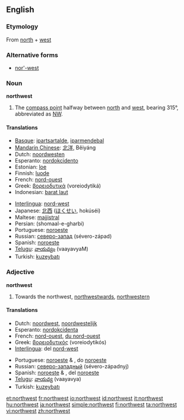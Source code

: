 {{wikipedia|dab=Northwest}}
==English==

===Etymology===
From [[north]] + [[west]]

===Alternative forms===
* [[nor'-west]]

===Noun===
'''northwest'''

# The [[compass point]] halfway between [[north]] and [[west]], bearing 315°, abbreviated as [[NW]].

====Translations====
{{top}}
* [[Basque]]: [[ipartsartalde]], [[iparmendebal]]
* [[Mandarin Chinese]]: [[北洋]], Běiyáng
* Dutch: [[noordwesten]] {{n}}
* Esperanto: [[nordokcidento]]
* Estonian: [[loe]]
* Finnish: [[luode]]
* French: [[nord-ouest]] {{m}}
* Greek: [[βορειοδυτικά]] (voreiodytiká)
* Indonesian: [[barat laut]]
{{mid}}
* [[Interlingua]]: [[nord-west]]
* Japanese: [[北西]] ([[ほくせい]], hokúséi)
* Maltese: [[majjistral]]
* Persian: {{fa-Arab|[[شمال غربی]]}} (shomaal-e-gharbi)
* Portuguese: [[noroeste]] {{m}}
* Russian: [[северо-запад]] (sévero-západ) {{m}}
* Spanish: [[noroeste]] {{m}}
* [[Telugu]]: [[వాయవ్యం]] (vaayavyaM)
* Turkish: [[kuzeybatı]]
{{bottom}}

===Adjective===
'''northwest'''

# Towards the northwest, [[northwestward]]s, [[northwestern]]

====Translations====
{{top}}
* Dutch: [[noordwest]], [[noordwestelijk]]
* Esperanto: [[nordokcidenta]]
* French: [[nord-ouest]], [[du nord-ouest]]
* Greek: [[βορειοδυτικός]] (voreiodytikós)
* [[Interlingua]]: del [[nord-west]]
{{mid}}
* Portuguese: [[noroeste]] {{m}} & {{f}}, do [[noroeste]]
* Russian: [[северо-западный]] (sévero-západnyj)
* Spanish: [[noroeste]] {{m}} & {{f}}, del [[noroeste]]
* [[Telugu]]: [[వాయవ్య]] (vaayavya)
* Turkish: [[kuzeybatı]]
{{bottom}}

[[et:northwest]]
[[fr:northwest]]
[[io:northwest]]
[[id:northwest]]
[[it:northwest]]
[[hu:northwest]]
[[ja:northwest]]
[[simple:northwest]]
[[fi:northwest]]
[[ta:northwest]]
[[vi:northwest]]
[[zh:northwest]]